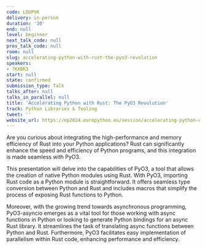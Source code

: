 ```yaml
---
code: LDUPVK
delivery: in-person
duration: '30'
end: null
level: beginner
next_talk_code: null
prev_talk_code: null
room: null
slug: accelerating-python-with-rust-the-pyo3-revolution
speakers:
- 7KXBK3
start: null
state: confirmed
submission_type: Talk
talks_after: null
talks_in_parallel: null
title: 'Accelerating Python with Rust: The PyO3 Revolution'
track: Python Libraries & Tooling
tweet: ''
website_url: https://ep2024.europython.eu/session/accelerating-python-with-rust-the-pyo3-revolution
---
```


Are you curious about integrating the high-performance and memory efficiency of Rust into your Python applications? Rust can significantly enhance the speed and efficiency of Python programs, and this integration is made seamless with PyO3.

This presentation will delve into the capabilities of PyO3, a tool that allows the creation of native Python modules using Rust. With PyO3, importing Rust code as a Python module is straightforward. It offers seamless type conversion between Python and Rust and includes macros that simplify the process of exposing Rust functions to Python.

Moreover, with the growing trend towards asynchronous programming, PyO3-asyncio emerges as a vital tool for those working with async functions in Python or looking to generate Python bindings for an async Rust library. It streamlines the task of translating async functions between Python and Rust. Furthermore, PyO3 facilitates easy implementation of parallelism within Rust code, enhancing performance and efficiency.
